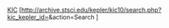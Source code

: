 [[Kepler (spacecraft)#Kepler Input Catalog|KIC]]&nbsp;[http://archive.stsci.edu/kepler/kic10/search.php?kic_kepler_id={{{1}}}&action=Search {{{1}}}]
<noinclude>
</noinclude>